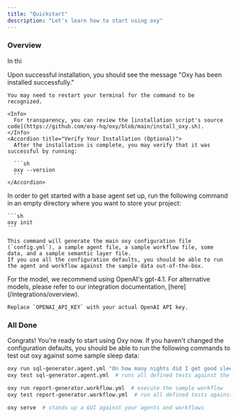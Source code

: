 ```yaml
---
title: "Quickstart"
description: "Let's learn how to start using oxy"
---
```



### Overview

In thi

<Steps>
  <Step title="Install oxy">
    Upon successful installation, you should see the message "Oxy has been installed successfully."

    You may need to restart your terminal for the command to be recognized.

    <Info>
      For transparency, you can review the [installation script's source code](https://github.com/oxy-hq/oxy/blob/main/install_oxy.sh).
    </Info>
    <Accordion title="Verify Your Installation (Optional)">
      After the installation is complete, you may verify that it was successful by running:

      ```sh
      oxy --version
      ```
    </Accordion>
  </Step>
  <Step title="Create a sample repository">
    In order to get started with a base agent set up, run the following command in an empty directory where you want to store your project:

    ```sh
    oxy init
    ```

    This command will generate the main oxy configuration file (`config.yml`), a sample agent file, a sample workflow file, some data, and a sample semantic layer file.
    If you use all the configuration defaults, you should be able to run the agent and workflow against the sample data out-of-the-box.
  </Step>
  <Step title="Connect oxy to OpenAI">
    For the model, we recommend using OpenAI's gpt-4.1. For alternative models, please refer to our integration documentation, [here](/integrations/overview).

    Replace `OPENAI_API_KEY` with your actual OpenAI API key.
  </Step>
</Steps>

### All Done

Congrats\! You're ready to start using Oxy now. If you haven't changed the configuration defaults, you should be able to run the following commands to test out oxy against some sample sleep data:

```bash
oxy run sql-generator.agent.yml "On how many nights did I get good sleep in the last year?"  # ask a question to the sample agent
oxy test sql-generator.agent.yml  # runs all defined tests against the sql-generator agent

oxy run report-generator.workflow.yml  # execute the sample workflow
oxy test report-generator.workflow.yml  # run all defined tests against the workflow

oxy serve  # stands up a GUI against your agents and workflows
```
